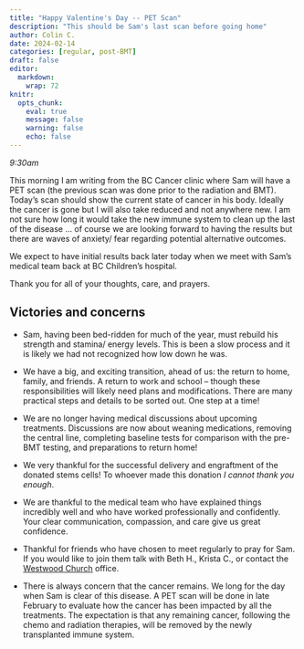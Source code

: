 ```yaml
---
title: "Happy Valentine's Day -- PET Scan"
description: "This should be Sam's last scan before going home"
author: Colin C.
date: 2024-02-14
categories: [regular, post-BMT]
draft: false
editor: 
  markdown: 
    wrap: 72
knitr: 
  opts_chunk: 
    eval: true
    message: false
    warning: false
    echo: false
---
```


*9:30am*

This morning I am writing from the BC Cancer clinic where Sam will have
a PET scan (the previous scan was done prior to the radiation and BMT).
Today’s scan should show the current state of cancer in his body.
Ideally the cancer is gone but I will also take reduced and not anywhere new. I am not
sure how long it would take the new immune system to clean up the last
of the disease … of course we are looking forward to having the results
but there are waves of anxiety/ fear regarding potential alternative
outcomes.

We expect to have initial results back later today when we meet with
Sam’s medical team back at BC Children’s hospital.

Thank you for all of your thoughts, care, and prayers.

## Victories and concerns

-   Sam, having been bed-ridden for much of the year, must rebuild his
    strength and stamina/ energy levels. This is been a slow process and
    it is likely we had not recognized how low down he was.

-   We have a big, and exciting transition, ahead of us: the return to
    home, family, and friends. A return to work and school – though
    these responsibilities will likely need plans and modifications.
    There are many practical steps and details to be sorted out. One
    step at a time!

-   We are no longer having medical discussions about upcoming
    treatments. Discussions are now about weaning medications, removing
    the central line, completing baseline tests for comparison with the
    pre-BMT testing, and preparations to return home!

-   We very thankful for the successful delivery and engraftment of the
    donated stems cells! To whoever made this donation *I cannot thank
    you enough*.

-   We are thankful to the medical team who have explained things
    incredibly well and who have worked professionally and confidently.
    Your clear communication, compassion, and care give us great
    confidence.

-   Thankful for friends who have chosen to meet regularly to pray for
    Sam. If you would like to join them talk with Beth H., Krista C., or
    contact the [Westwood Church](https://westwoodchurch.bc.ca) office.

-   There is always concern that the cancer remains. We long for the day
    when Sam is clear of this disease. A PET scan will be done in late
    February to evaluate how the cancer has been impacted by all the
    treatments. The expectation is that any remaining cancer, following
    the chemo and radiation therapies, will be removed by the newly
    transplanted immune system.